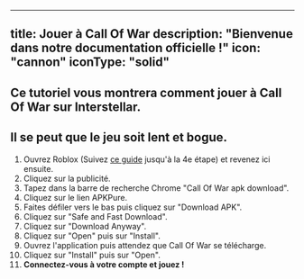 ----
title: Jouer à Call Of War
description: "Bienvenue dans notre documentation officielle !"
icon: "cannon"
iconType: "solid"
---
Ce tutoriel vous montrera comment jouer à Call Of War sur Interstellar.
---
<Warning>Il se peut que le jeu soit lent et bogue.</Warning>
---
1. Ouvrez Roblox (Suivez [ce guide](/robloxfr) jusqu'à la 4e étape) et revenez ici ensuite.
2. Cliquez sur la publicité.
3. Tapez dans la barre de recherche Chrome "Call Of War apk download".
4. Cliquez sur le lien APKPure.
5. Faites défiler vers le bas puis cliquez sur "Download APK".
6. Cliquez sur "Safe and Fast Download".
7. Cliquez sur "Download Anyway".
8. Cliquez sur "Open" puis sur "Install".
9. Ouvrez l'application puis attendez que Call Of War se télécharge.
10. Cliquez sur "Install" puis sur "Open".
11. **Connectez-vous à votre compte et jouez !**
